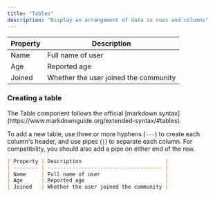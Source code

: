 ```yaml
---
title: "Tables"
description: "Display an arrangement of data in rows and columns"
---
```


| Property | Description                           |
| -------- | ------------------------------------- |
| Name     | Full name of user                     |
| Age      | Reported age                          |
| Joined   | Whether the user joined the community |

### Creating a table

<Tip>
  The Table component follows the official [markdown syntax](https://www.markdownguide.org/extended-syntax/#tables).
</Tip>

To add a new table, use three or more hyphens (`---`) to create each column's header, and use pipes (`|`) to separate each column. For compatibility, you should also add a pipe on either end of the row.

```md
| Property | Description                           |
| -------- | ------------------------------------- |
| Name     | Full name of user                     |
| Age      | Reported age                          |
| Joined   | Whether the user joined the community |
```